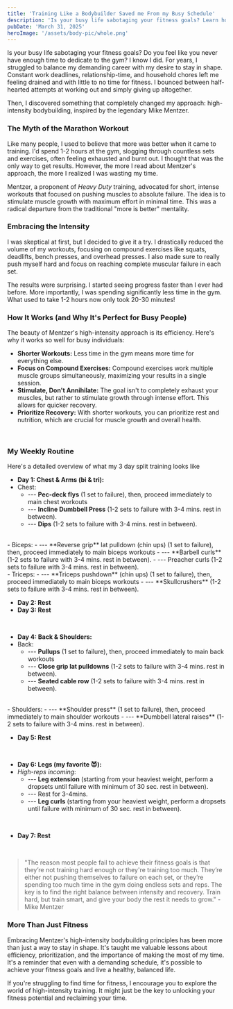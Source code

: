 ```yaml
---
title: 'Training Like a Bodybuilder Saved me From my Busy Schedule'
description: 'Is your busy life sabotaging your fitness goals? Learn how I transformed my approach to training, embracing Mike Mentzers high-intensity bodybuilding principles that allow me to reduce my training time from 1-2 hour per session down to 20-30 mins.'
pubDate: 'March 31, 2025'
heroImage: '/assets/body-pic/whole.png'
---
```


Is your busy life sabotaging your fitness goals? Do you feel like you never have enough time to dedicate to the gym? I know I did. For years, I struggled to balance my demanding career with my desire to stay in shape. Constant work deadlines, relationship-time, and household chores left me feeling drained and with little to no time for fitness. I bounced between half-hearted attempts at working out and simply giving up altogether.

Then, I discovered something that completely changed my approach: high-intensity bodybuilding, inspired by the legendary Mike Mentzer.

### The Myth of the Marathon Workout

Like many people, I used to believe that more was better when it came to training. I'd spend 1-2 hours at the gym, slogging through countless sets and exercises, often feeling exhausted and burnt out. I thought that was the only way to get results. However, the more I read about Mentzer's approach, the more I realized I was wasting my time.

Mentzer, a proponent of *Heavy Duty* training, advocated for short, intense workouts that focused on pushing muscles to absolute failure. The idea is to stimulate muscle growth with maximum effort in minimal time. This was a radical departure from the traditional "more is better" mentality.

### Embracing the Intensity

I was skeptical at first, but I decided to give it a try. I drastically reduced the volume of my workouts, focusing on compound exercises like squats, deadlifts, bench presses, and overhead presses. I also made sure to really push myself hard and focus on reaching complete muscular failure in each set.

The results were surprising. I started seeing progress faster than I ever had before. More importantly, I was spending significantly less time in the gym. What used to take 1-2 hours now only took 20-30 minutes!

### How It Works (and Why It's Perfect for Busy People)

The beauty of Mentzer's high-intensity approach is its efficiency. Here's why it works so well for busy individuals:

*   **Shorter Workouts:** Less time in the gym means more time for everything else.
*   **Focus on Compound Exercises:** Compound exercises work multiple muscle groups simultaneously, maximizing your results in a single session.
*   **Stimulate, Don't Annihilate:** The goal isn't to completely exhaust your muscles, but rather to stimulate growth through intense effort. This allows for quicker recovery.
*   **Prioritize Recovery:** With shorter workouts, you can prioritize rest and nutrition, which are crucial for muscle growth and overall health.

<br/>

### My Weekly Routine

Here's a detailed overview of what my 3 day split training looks like 

-   **Day 1: Chest & Arms (bi & tri):** 
- Chest: 
  -  --- **Pec-deck flys** (1 set to failure), then, proceed immediately to main chest workouts
  -  --- **Incline Dumbbell Press** (1-2 sets to failure with 3-4 mins. rest in between). 
  -  --- **Dips** (1-2 sets to failure with 3-4 mins. rest in between).
<br/>
- Biceps: 
  -  --- **Reverse grip** lat pulldown (chin ups) (1 set to failure), then, proceed immediately to main biceps workouts
  -  --- **Barbell curls** (1-2 sets to failure with 3-4 mins. rest in between). 
  -  --- Preacher curls (1-2 sets to failure with 3-4 mins. rest in between).
<br/> 
- Triceps: 
  -  --- **Triceps pushdown** (chin ups) (1 set to failure), then, proceed immediately to main biceps workouts
  -  --- **Skullcrushers** (1-2 sets to failure with 3-4 mins. rest in between). 

<br/>

-   **Day 2: Rest** 
-   **Day 3: Rest**

<br/>

-   **Day 4: Back & Shoulders:** 
- Back: 
  -  --- **Pullups** (1 set to failure), then, proceed immediately to main back workouts
  -  --- **Close grip lat pulldowns** (1-2 sets to failure with 3-4 mins. rest in between). 
  -  --- **Seated cable row** (1-2 sets to failure with 3-4 mins. rest in between). 
<br/>
- Shoulders: 
  -  --- **Shoulder press** (1 set to failure), then, proceed immediately to main shoulder workouts
  -  --- **Dumbbell lateral raises** (1-2 sets to failure with 3-4 mins. rest in between). 
<br/>

-   **Day 5: Rest** 

<br/>

-   **Day 6: Legs (my favorite 😈):** 
- _High-reps incoming_:
  -  --- **Leg extension** (starting from your heaviest weight, perform a dropsets until failure with minimum of 30 sec. rest in between). 
  -  --- Rest for 3-4mins.
  -  --- **Leg curls** (starting from your heaviest weight, perform a dropsets until failure with minimum of 30 sec. rest in between). 

<br/>

-   **Day 7: Rest** 

<br/>


> "The reason most people fail to achieve their fitness goals is that they’re not training hard enough or they're training too much. They’re either not pushing themselves to failure on each set, or they’re spending too much time in the gym doing endless sets and reps. The key is to find the right balance between intensity and recovery. Train hard, but train smart, and give your body the rest it needs to grow." - Mike Mentzer


### More Than Just Fitness

Embracing Mentzer's high-intensity bodybuilding principles has been more than just a way to stay in shape. It's taught me valuable lessons about efficiency, prioritization, and the importance of making the most of my time. It's a reminder that even with a demanding schedule, it's possible to achieve your fitness goals and live a healthy, balanced life.

If you're struggling to find time for fitness, I encourage you to explore the world of high-intensity training. It might just be the key to unlocking your fitness potential and reclaiming your time.

